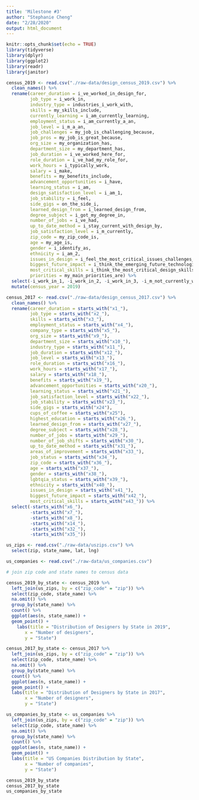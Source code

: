 ```yaml
---
title: 'Milestone #3'
author: "Stephanie Cheng"
date: "2/28/2020"
output: html_document
---
```


```r
knitr::opts_chunk$set(echo = TRUE)
library(tidyverse)
library(dplyr)
library(ggplot2)
library(readr)
library(janitor)
```

```r
census_2019 <- read.csv("./raw-data/design_census_2019.csv") %>%
  clean_names() %>%
  rename(career_duration = i_ve_worked_in_design_for,
         job_type = i_work_in,
         industry_type = industries_i_work_with,
         skills = my_skills_include,
         currently_learning = i_am_currently_learning,
         employment_status = i_am_currently_a_an,
         job_level = i_m_a_an,
         job_challenges = my_job_is_challenging_because,
         job_pros = my_job_is_great_because,
         org_size = my_organization_has,
         department_size = my_department_has,
         job_duration = i_ve_worked_here_for,
         role_duration = i_ve_had_my_role_for,
         work_hours = i_typically_work,
         salary = i_make,
         benefits = my_benefits_include,
         advancement_opportunities = i_have,
         learning_status = i_am,
         design_satisfaction_level = i_am_1,
         job_stability = i_feel,
         side_gigs = on_the_side_i,
         learned_design_from = i_learned_design_from,
         degree_subject = i_got_my_degree_in,
         number_of_jobs = i_ve_had,
         up_to_date_method = i_stay_current_with_design_by,
         job_satisfaction_level = i_m_currently,
         zip_code = my_zip_code_is,
         age = my_age_is,
         gender = i_identify_as,
         ethnicity = i_am_2,
         issues_in_design = i_feel_the_most_critical_issues_challenges_currently_facing_design_are,
         biggest_future_impact = i_think_the_emerging_future_technologies_that_will_have_the_biggest_impact_on_design_are,
         most_critical_skills = i_think_the_most_critical_design_skills_for_the_future_will_be,
         priorities = my_main_priorities_are) %>%
  select(-i_work_in_1, -i_work_in_2, -i_work_in_3, -i_m_not_currently_working_because, -i_feel_the_most_critical_issues_challenges_currently_facing_design_are_1) %>%
  mutate(census_year = 2019)

census_2017 <- read.csv("./raw-data/design_census_2017.csv") %>%
  clean_names() %>%
  rename(career_duration = starts_with("x1_"),
         job_type = starts_with("x2_"),
         skills = starts_with("x3_"),
         employment_status = starts_with("x4_"),
         company_type = starts_with("x5_"),
         org_size = starts_with("x9_"),
         department_size = starts_with("x10_"),
         industry_type = starts_with("x11_"),
         job_duration = starts_with("x12_"),
         job_level = starts_with("x13_"),
         role_duration = starts_with("x16_"),
         work_hours = starts_with("x17_"),
         salary = starts_with("x18_"),
         benefits = starts_with("x19_"),
         advancement_opportunities = starts_with("x20_"),
         learning_status = starts_with("x21_"),
         job_satisfaction_level = starts_with("x22_"),
         job_stability = starts_with("x23_"),
         side_gigs = starts_with("x24"),
         cups_of_coffee = starts_with("x25"),
         highest_education = starts_with("x26_"),
         learned_design_from = starts_with("x27_"),
         degree_subject = starts_with("x28_"),
         number_of_jobs = starts_with("x29_"),
         number_of_job_shifts = starts_with("x30_"),
         up_to_date_method = starts_with("x31_"),
         areas_of_improvement = starts_with("x33_"),
         job_status = starts_with("x34_"),
         zip_code = starts_with("x36_"),
         age = starts_with("x37_"),
         gender = starts_with("x38_"),
         lgbtqia_status = starts_with("x39_"),
         ethnicity = starts_with("x40_"),
         issues_in_design = starts_with("x41_"),
         biggest_future_impact = starts_with("x42_"),
         most_critical_skills = starts_with("x43_")) %>%
  select(-starts_with("x6_"),
         -starts_with("x7_"),
         -starts_with("x8_"),
         -starts_with("x14_"),
         -starts_with("x32_"),
         -starts_with("x35_"))

us_zips <- read.csv("./raw-data/uszips.csv") %>%
  select(zip, state_name, lat, lng)

us_companies <- read.csv("./raw-data/us_companies.csv")
```

```r

# join zip code and state names to census data

census_2019_by_state <- census_2019 %>%
  left_join(us_zips, by = c("zip_code" = "zip")) %>%
  select(zip_code, state_name) %>%
  na.omit() %>%
  group_by(state_name) %>%
  count() %>%
  ggplot(aes(n, state_name)) +
  geom_point() +
    labs(title = "Distribution of Designers by State in 2019",
       x = "Number of designers",
       y = "State")

census_2017_by_state <- census_2017 %>%
  left_join(us_zips, by = c("zip_code" = "zip")) %>%
  select(zip_code, state_name) %>%
  na.omit() %>%
  group_by(state_name) %>%
  count() %>%
  ggplot(aes(n, state_name)) +
  geom_point() +
  labs(title = "Distribution of Designers by State in 2017",
       x = "Number of designers",
       y = "State")

us_companies_by_state <- us_companies %>%
  left_join(us_zips, by = c("zip_code" = "zip")) %>%
  select(zip_code, state_name) %>%
  na.omit() %>%
  group_by(state_name) %>%
  count() %>%
  ggplot(aes(n, state_name)) +
  geom_point() +
  labs(title = "US Companies Distribution by State",
       x = "Number of companies",
       y = "State")

census_2019_by_state
census_2017_by_state
us_companies_by_state
```



